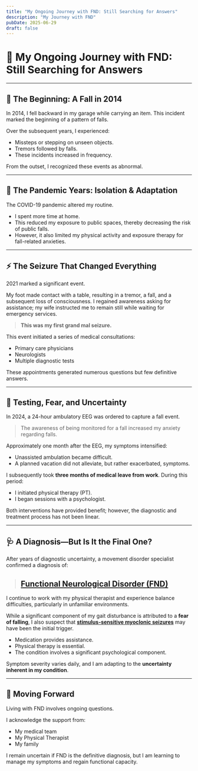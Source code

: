 ```yaml
---
title: "My Ongoing Journey with FND: Still Searching for Answers"
description: "My Journey with FND"
pubDate: 2025-06-29
draft: false
---
```


# 🌱 My Ongoing Journey with FND: Still Searching for Answers

---

## 🚪 The Beginning: A Fall in 2014

In 2014, I fell backward in my garage while carrying an item. This incident marked the beginning of a pattern of falls.

Over the subsequent years, I experienced:

- Missteps or stepping on unseen objects.
- Tremors followed by falls.
- These incidents increased in frequency.

From the outset, I recognized these events as abnormal.

---

## 🦠 The Pandemic Years: Isolation & Adaptation

The COVID-19 pandemic altered my routine.

- I spent more time at home.
- This reduced my exposure to public spaces, thereby decreasing the risk of public falls.
- However, it also limited my physical activity and exposure therapy for fall-related anxieties.

---

## ⚡ The Seizure That Changed Everything

2021 marked a significant event.

My foot made contact with a table, resulting in a tremor, a fall, and a subsequent loss of consciousness. I regained awareness asking for assistance; my wife instructed me to remain still while waiting for emergency services.

> **This was my first grand mal seizure.**

This event initiated a series of medical consultations:

- Primary care physicians
- Neurologists
- Multiple diagnostic tests

These appointments generated numerous questions but few definitive answers.

---

## 🧠 Testing, Fear, and Uncertainty

In 2024, a 24-hour ambulatory EEG was ordered to capture a fall event.

> The awareness of being monitored for a fall increased my anxiety regarding falls.

Approximately one month after the EEG, my symptoms intensified:

- Unassisted ambulation became difficult.
- A planned vacation did not alleviate, but rather exacerbated, symptoms.

I subsequently took **three months of medical leave from work**. During this period:

- I initiated physical therapy (PT).
- I began sessions with a psychologist.

Both interventions have provided benefit; however, the diagnostic and treatment process has not been linear.

---

## 🩺 A Diagnosis—But Is It the Final One?

After years of diagnostic uncertainty, a movement disorder specialist confirmed a diagnosis of:

> ## **[Functional Neurological Disorder (FND)](https://www.ninds.nih.gov/health-information/disorders/functional-neurologic-disorder)**

I continue to work with my physical therapist and experience balance difficulties, particularly in unfamiliar environments.

While a significant component of my gait disturbance is attributed to a **fear of falling**, I also suspect that **[stimulus-sensitive myoclonic seizures](https://www.ninds.nih.gov/health-information/disorders/myoclonus)** may have been the initial trigger.

- Medication provides assistance.
- Physical therapy is essential.
- The condition involves a significant psychological component.

Symptom severity varies daily, and I am adapting to the **uncertainty inherent in my condition**.

---

## 🌄 Moving Forward

Living with FND involves ongoing questions.

I acknowledge the support from:

- My medical team
- My Physical Therapist
- My family

I remain uncertain if FND is the definitive diagnosis, but I am learning to manage my symptoms and regain functional capacity.